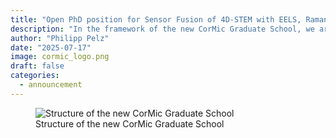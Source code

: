 ```yaml
---
title: "Open PhD position for Sensor Fusion of 4D-STEM with EELS, Raman, and Atom Probe Tomography"
description: "In the framework of the new CorMic Graduate School, we are looking for a PhD student to work on the fusion of 4D-STEM with EELS, Raman, and Atom Probe Tomography stating April 1 2026."
author: "Philipp Pelz"
date: "2025-07-17"
image: cormic_logo.png
draft: false
categories:
  - announcement 
---
```


![Structure of the new CorMic Graduate School](cormic.jpg)
